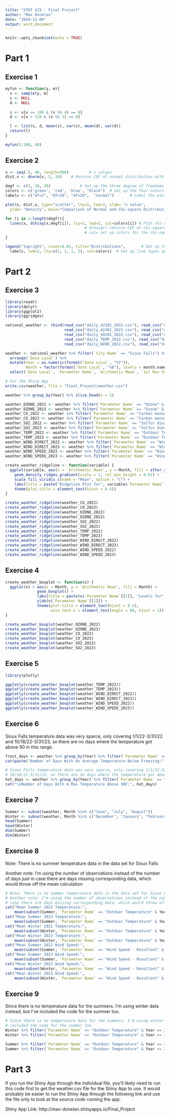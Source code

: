 ---
title: "STAT 415 - Final Project"
author: "Max Donelan"
date: "2024-12-04"
output: word_document
---

```{r setup, include=FALSE}
knitr::opts_chunk$set(echo = TRUE)
```

# Part 1

## Exercise 1

```{r}
myfun <- function(y, m){
  x <- sample(y, m)
  s <- NULL
  d <- NULL
  
  s <- x[x <= 100 & (x %% 4) == 0]
  d <- x[x > 120 & (x %% 3) == 0]

  l <- list(s, d, mean(s), var(s), mean(d), var(d))
  return(l)
}

myfun(1:300, 40)
```

## Exercise 2

```{r}
x <- seq(-5, 40, length=500)         # x values
dist.x <- dnorm(x, 5, 10)    # Returns CDF of normal distribution with mean 10 and sd 10.

degf <- c(3, 10, 20)             # Set up the three degree of freedoms
colors <- c('green', 'red', 'blue', "black")  # Set up the four colors 
labels <- c("df=3", "df=10", "df=20",  "normal")       # Label the plots

plot(x, dist.x, type="scatter", lty=2, lwd=2, xlab= "x value",
  ylab= "Density", main="Comparison of Normal and Chi-square Distributions")         # Plot normal density curve

for (i in 1:length(degf)){
  lines(x, dchisq(x,degf[i]), lty=1, lwd=2, col=colors[i]) # Plot chi-square distribution curves
                                   # dchisq() returns CDF of chi-square distribution
                                   # col= set up colors for the chi-square distributions
}

legend("topright", inset=0.01, title="Distributions",       # Set up the title of legend
  labels, lwd=2, lty=c(1, 1, 1, 2), col=colors)  # Set up line types appearing in the legend
```

# Part 2

## Exercise 3

```{r}
library(readr)
library(dplyr)
library(ggplot2)
library(ggridges)

national_weather <- rbind(read_csv("daily_42101_2022.csv"), read_csv("daily_42101_2023.csv"),
                          read_csv("daily_42401_2022.csv"), read_csv("daily_42401_2023.csv"),
                          read_csv("daily_44201_2022.csv"), read_csv("daily_44201_2023.csv"),
                          read_csv("daily_TEMP_2022.csv"), read_csv("daily_TEMP_2023.csv"),
                          read_csv("daily_WIND_2022.csv"), read_csv("daily_WIND_2023.csv"))

weather <- national_weather %>% filter(`City Name` == "Sioux Falls") %>% 
  arrange(`Date Local`) %>%
  mutate(Year = as.numeric(format(`Date Local`, "%Y")),
         Month = factor(format(`Date Local`, "%B"), levels = month.name)) %>%
  select(`Date Local`, `Parameter Name`, `Arithmetic Mean`, `1st Max Value`, Month, Year)

# For the Shiny App
write.csv(weather, file = "Final_Project/weather.csv")

weather %>% group_by(Year) %>% slice_head(n = 5)

weather_OZONE_2022 <- weather %>% filter(`Parameter Name` == "Ozone" & Year == 2022)
weather_OZONE_2023 <- weather %>% filter(`Parameter Name` == "Ozone" & Year == 2023)
weather_CO_2022 <- weather %>% filter(`Parameter Name` == "Carbon monoxide" & Year == 2022)
weather_CO_2023 <- weather %>% filter(`Parameter Name` == "Carbon monoxide" & Year == 2023)
weather_SO2_2022 <- weather %>% filter(`Parameter Name` == "Sulfur dioxide" & Year == 2022)
weather_SO2_2023 <- weather %>% filter(`Parameter Name` == "Sulfur dioxide" & Year == 2023)
weather_TEMP_2022 <- weather %>% filter(`Parameter Name` == "Outdoor Temperature" & Year == 2022)
weather_TEMP_2023 <- weather %>% filter(`Parameter Name` == "Outdoor Temperature" & Year == 2023)
weather_WIND_DIRECT_2022 <- weather %>% filter(`Parameter Name` == "Wind Direction - Resultant" & Year == 2022)
weather_WIND_DIRECT_2023 <- weather %>% filter(`Parameter Name` == "Wind Direction - Resultant" & Year == 2023)
weather_WIND_SPEED_2022 <- weather %>% filter(`Parameter Name` == "Wind Speed - Resultant" & Year == 2022)
weather_WIND_SPEED_2023 <- weather %>% filter(`Parameter Name` == "Wind Speed - Resultant" & Year == 2023)

create_weather_ridgeline <- function(variable) {
  ggplot(variable, aes(x = `Arithmetic Mean`, y = Month, fill = after_stat(x))) +
    geom_density_ridges_gradient(scale = 1, rel_min_height = 0.01) +
    scale_fill_viridis_c(name = "Mean", option = "C") +
    labs(title = paste("Ridgeline Plot for", variable$`Parameter Name`[[1]], "in", variable$Year[[1]])) + 
    theme(plot.title = element_text(hjust = 0.5))
}

create_weather_ridgeline(weather_CO_2022)
create_weather_ridgeline(weather_CO_2023)
create_weather_ridgeline(weather_OZONE_2022)
create_weather_ridgeline(weather_OZONE_2023)
create_weather_ridgeline(weather_SO2_2022)
create_weather_ridgeline(weather_SO2_2023)
create_weather_ridgeline(weather_TEMP_2022)
create_weather_ridgeline(weather_TEMP_2023)
create_weather_ridgeline(weather_WIND_DIRECT_2022)
create_weather_ridgeline(weather_WIND_DIRECT_2023)
create_weather_ridgeline(weather_WIND_SPEED_2022)
create_weather_ridgeline(weather_WIND_SPEED_2023)
```

## Exercise 4

```{r}
create_weather_boxplot <- function(x) {
  ggplot(x) + aes(x = Month, y = `Arithmetic Mean`, fill = Month) + 
              geom_boxplot() +
              labs(title = paste(x$`Parameter Name`[[1]], "Levels for", x$Year[[1]])) + 
              ylab(x$`Parameter Name`[[1]]) +
              theme(plot.title = element_text(hjust = 0.5),
                    axis.text.x = element_text(angle = 60, hjust = 1))
}

create_weather_boxplot(weather_OZONE_2022)
create_weather_boxplot(weather_OZONE_2023)
create_weather_boxplot(weather_CO_2022)
create_weather_boxplot(weather_CO_2023)
create_weather_boxplot(weather_SO2_2022)
create_weather_boxplot(weather_SO2_2023)
```

## Exercise 5

```{r}
library(plotly)

ggplotly(create_weather_boxplot(weather_TEMP_2022))
ggplotly(create_weather_boxplot(weather_TEMP_2023))
ggplotly(create_weather_boxplot(weather_WIND_DIRECT_2022))
ggplotly(create_weather_boxplot(weather_WIND_DIRECT_2023))
ggplotly(create_weather_boxplot(weather_WIND_SPEED_2022))
ggplotly(create_weather_boxplot(weather_WIND_SPEED_2023))
```
## Exercise 6
Sioux Falls temperature data was very sparce, only covering 1/1/22-3/31/22 and 10/18/22-3/31/23, so there are no days where the temperature got above 90 in this range.
```{r}
frost_days <- weather %>% group_by(Year) %>% filter(`Parameter Name` == "Outdoor Temperature" & `Arithmetic Mean` < 32) %>% nrow()
cat(paste("Number of Days With An Average Temperature Below Freezing:", frost_days))

# Sioux Falls temperature data was very sparce, only covering 1/1/22-3/31/22 and
# 10/18/22-3/31/23, so there are no days where the temperature got above 90 in this range.
hot_days <- weather %>% group_by(Year) %>% filter(`Parameter Name` == "Outdoor Temperature" & `1st Max Value` > 90) %>% nrow()
cat("\nNumber of Days With A Max Temperature Above 90F:", hot_days)
```

## Exercise 7

```{r}
Summer <- subset(weather, Month %in% c("June", "July", "August"))
Winter <- subset(weather, Month %in% c("December", "January", "February"))
head(Summer)
head(Winter)
dim(Summer)
dim(Winter)
```

## Exercise 8
Note: There is no summer temperature data in the data set for Sioux Falls

Another note: I'm using the number of observations instead of the number of days just in case there are days missing corresponding data, which would throw off the mean calculation
```{r}
# Note: There is no summer temperature data in the data set for Sioux Falls
# Another note: I'm using the number of observations instead of the number of days just in
# case there are days missing corresponding data, which would throw off the mean calculation
cat("Mean Summer 2022 Temperature:", 
    mean(subset(Summer, `Parameter Name` == "Outdoor Temperature" & Year == 2022)$`Arithmetic Mean`), "\n")
cat("Mean Summer 2023 Temperature:", 
    mean(subset(Summer, `Parameter Name` == "Outdoor Temperature" & Year == 2023)$`Arithmetic Mean`), "\n")
cat("Mean Winter 2022 Temperature:", 
    mean(subset(Winter, `Parameter Name` == "Outdoor Temperature" & Year == 2022)$`Arithmetic Mean`), "\n")
cat("Mean Winter 2023 Temperature:", 
    mean(subset(Winter, `Parameter Name` == "Outdoor Temperature" & Year == 2023)$`Arithmetic Mean`), "\n")
cat("Mean Summer 2022 Wind Speed:", 
    mean(subset(Summer, `Parameter Name` == "Wind Speed - Resultant" & Year == 2022)$`Arithmetic Mean`), "\n")
cat("Mean Summer 2023 Wind Speed:", 
    mean(subset(Summer, `Parameter Name` == "Wind Speed - Resultant" & Year == 2023)$`Arithmetic Mean`), "\n")
cat("Mean Winter 2022 Wind Speed:", 
    mean(subset(Winter, `Parameter Name` == "Wind Speed - Resultant" & Year == 2022)$`Arithmetic Mean`), "\n")
cat("Mean Winter 2023 Wind Speed:", 
    mean(subset(Winter, `Parameter Name` == "Wind Speed - Resultant" & Year == 2023)$`Arithmetic Mean`), "\n")
```

## Exercise 9
Since there is no temperature data for the summers. I'm using winter data instead, but I've included the code for the summer too.

```{r}
# Since there is no temperature data for the summers, I'm using winter data instead, but I've
# included the code for the summer too.
Winter %>% filter(`Parameter Name` == "Outdoor Temperature" & Year == 2022) %>% mutate(Difference = `Arithmetic Mean` - mean(`Arithmetic Mean`)) %>% arrange(Difference) %>% head(n = 10)
Winter %>% filter(`Parameter Name` == "Outdoor Temperature" & Year == 2023) %>% mutate(Difference = `Arithmetic Mean` - mean(`Arithmetic Mean`)) %>% arrange(Difference) %>% head(n = 10)

Summer %>% filter(`Parameter Name` == "Outdoor Temperature" & Year == 2022) %>% mutate(Difference = `Arithmetic Mean` - mean(`Arithmetic Mean`)) %>% arrange(Difference) %>% head(n = 10)
Summer %>% filter(`Parameter Name` == "Outdoor Temperature" & Year == 2023) %>% mutate(Difference = `Arithmetic Mean` - mean(`Arithmetic Mean`)) %>% arrange(Difference) %>% head(n = 10)
```

# Part 3
If you run the Shiny App through the individual file, you'll likely need to run this code first to get the weather.csv file for the Shiny App to use. It would probably be easier to run the Shiny App through the following link and use the file only to look at the source code running the app.

Shiny App Link: http://max-donelan.shinyapps.io/Final_Project


